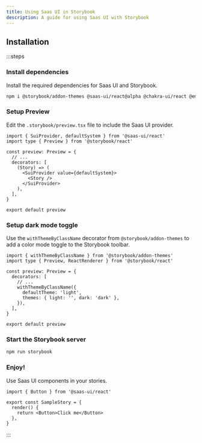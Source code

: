 ```yaml
---
title: Using Saas UI in Storybook
description: A guide for using Saas UI with Storybook
---
```


## Installation

:::steps

### Install dependencies

Install the required dependencies for Saas UI and Storybook.

```bash
npm i @storybook/addon-themes @saas-ui/react@alpha @chakra-ui/react @emotion/react
```

### Setup Preview

Edit the `.storybook/preview.tsx` file to include the Saas UI provider.

```tsx
import { SuiProvider, defaultSystem } from '@saas-ui/react'
import type { Preview } from '@storybook/react'

const preview: Preview = {
  // ...
  decorators: [
    (Story) => (
      <SuiProvider value={defaultSystem}>
        <Story />
      </SuiProvider>
    ),
  ],
}

export default preview
```

### Setup dark mode toggle

Use the `withThemeByClassName` decorator from `@storybook/addon-themes` to add a
color mode toggle to the Storybook toolbar.

```tsx
import { withThemeByClassName } from '@storybook/addon-themes'
import type { Preview, ReactRenderer } from '@storybook/react'

const preview: Preview = {
  decorators: [
    // ...
    withThemeByClassName({
      defaultTheme: 'light',
      themes: { light: '', dark: 'dark' },
    }),
  ],
}

export default preview
```

### Start the Storybook server

```bash
npm run storybook
```

### Enjoy!

Use Saas UI components in your stories.

```tsx
import { Button } from '@saas-ui/react'

export const SampleStory = {
  render() {
    return <Button>Click me</Button>
  },
}
```

:::
